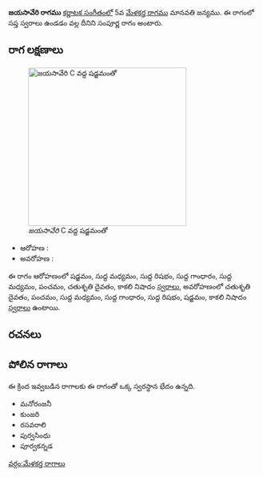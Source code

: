 {{Infobox ragam
	| name          	= జయసావేరి
	| synonym	    	= 
	| mela          	= 
	| chakra        	= 
	| janaka        	= 
	| type          	= సంపూర్ణ
	| arohanam      	= {{svaraC|S|M1|R1|G1|M1|P|D2|N3}} 
	| avarohanam    	= {{svaraC|D2|P|M1|G1|R1|S|N3}}
	| jeeva         	=
	| chhaya        	=
	| nyasa         	=
	| vishesha      	= 
	| equivalent  		= 
}}
{{కర్ణాటక సంగీత రాగాలు}}
'''జయసావేరి రాగము''' [[కర్ణాటక సంగీతం]]లో 5వ [[మేళకర్త రాగము]] మానవతి జన్యము.  ఈ రాగంలో సప్త స్వరాలు ఉండడం వల్ల దీనిని సంపూర్ణ రాగం అంటారు.


==రాగ లక్షణాలు==
[[Image:jayasaveri_kb2wiki.png|thumb|right|316px|''జయసావేరి'' C వద్ద షడ్జమంతో]]

* ఆరోహణ : {{svaraC|S|M1|R1|G1|M1|P|D2|N3}} 
* అవరోహణ : {{svaraC|D2|P|M1|G1|R1|S|N3}}

ఈ రాగం ఆరోహణంలో షడ్జమం, సుద్ద మధ్యమం, సుద్ద  రిషభం, సుద్ద  గాంధారం, సుద్ద మధ్యమం, పంచమం, చతుశృతి దైవతం, కాకలి  నిషాదం [[స్వరాలు]], అవరోహణంలో చతుశృతి దైవతం, పంచమం, సుద్ద మధ్యమం, సుద్ద  గాంధారం, సుద్ద  రిషభం, షడ్జమం, కాకలి  నిషాదం [[స్వరాలు]] ఉంటాయి.

==రచనలు==



==పోలిన రాగాలు==
ఈ క్రింద ఇవ్వబడిన రాగాలకు ఈ రాగంతో ఒక్క స్వరస్థాన భేదం ఉన్నది.
* మనోరంజనీ
* కుంజరి
* రసవరాలి
* పుర్వసింధు
*  పూర్వకన్నడ



[[వర్గం:మేళకర్త రాగాలు]]